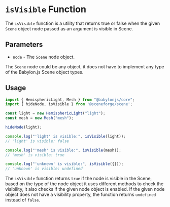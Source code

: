 
<Meta title="@sceneforge|scene/Object/isVisible" />

# `isVisible` Function

The `isVisible` function is a utility that returns true or false when
the given `Scene` object node passed as an argument is visible in Scene.

## Parameters

- `node` - The `Scene` node object.

The `Scene` node could be any object, it does not have to implement any type
of the Babylon.js Scene object types.

## Usage

```typescript
import { HemisphericLight, Mesh } from "@babylonjs/core";
import { hideNode, isVisible } from '@sceneforge/scene';

const light = new HemisphericLight("light");
const mesh = new Mesh("mesh");

hideNode(light);

console.log("'light' is visible:", isVisible(light));
// 'light' is visible: false

console.log("'mesh' is visible:", isVisible(mesh));
// 'mesh' is visible: true

console.log("'unknown' is visible:", isVisible({}));
// 'unknown' is visible: undefined
```

The `isVisible` function returns `true` if the node is visible in the Scene,
based on the type of the node object it uses different methods to check the
visibility, it also checks if the given node object is enabled. If the given
node object does not have a visibility property, the function returns
`undefined` instead of `false`.


